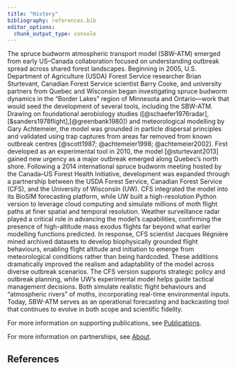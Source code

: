 ```yaml
---
title: "History"
bibliography: references.bib
editor_options: 
  chunk_output_type: console
---
```



The spruce budworm atmospheric transport model (SBW-ATM) emerged from early US–Canada collaboration focused on understanding outbreak spread across shared forest landscapes.
Beginning in 2005, U.S. Department of Agriculture (USDA) Forest Service researcher Brian Sturtevant, Canadian Forest Service scientist Barry Cooke, and university partners from Quebec and Wisconsin began investigating spruce budworm dynamics in the "Border Lakes" region of Minnesota and Ontario—work that would seed the development of several tools, including the SBW-ATM.
Drawing on foundational aerobiology studies ([@schaefer1976radar],[&sanders1978flight],[@greenbank1980]) and meteorological modelling by Gary Achtemeier, the model was grounded in particle dispersal principles and validated using trap captures from areas far removed from known outbreak centres [@scott1987; @achtemeier1998; @achtemeier2002].
First developed as an experimental tool in 2010, the model [@sturtevant2013] gained new urgency as a major outbreak emerged along Quebec’s north shore.
Following a 2014 international spruce budworm meeting hosted by the Canada–US Forest Health Initiative, development was expanded through a partnership between the USDA Forest Service, Canadian Forest Service (CFS), and the University of Wisconsin (UW).
CFS integrated the model into its BioSIM forecasting platform, while UW built a high-resolution Python version to leverage cloud computing and simulate millions of moth flight paths at finer spatial and temporal resolution.
Weather surveillance radar played a critical role in advancing the model's capabilities, confirming the presence of high-altitude mass exodus flights far beyond what earlier modelling functions predicted.
In response, CFS scientist Jacques Régnière mined archived datasets to develop biophysically grounded flight behaviours, enabling flight altitude and initiation to emerge from meteorological conditions rather than being hardcoded.
These additions dramatically improved the realism and adaptability of the model across diverse outbreak scenarios.
The CFS version supports strategic policy and outbreak planning, while UW’s experimental model helps guide tactical management decisions.
Both simulate realistic flight behaviours and “atmospheric rivers” of moths, incorporating real-time environmental inputs.
Today, SBW-ATM serves as an operational forecasting and backcasting tool that continues to evolve in both scope and scientific fidelity.

For more information on supporting publications, see [Publications](publications.qmd).

For more information on partnerships, see [About](about.qmd).

## References

<!-- bibliography is automatically generated; do not edit by hand -->

::: {#refs}
:::
